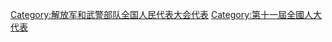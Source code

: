 [[Category:解放军和武警部队全国人民代表大会代表|Category:解放军和武警部队全国人民代表大会代表]]
[[Category:第十一屆全國人大代表|Category:第十一屆全國人大代表]]